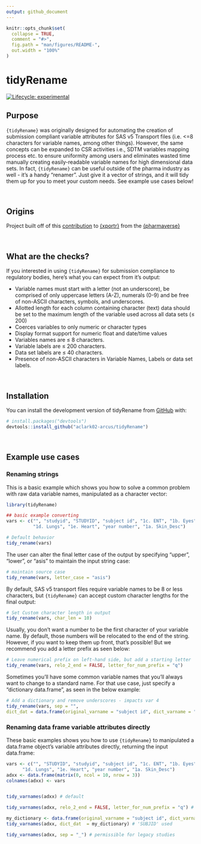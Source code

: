 ```yaml
---
output: github_document
---
```


<!-- README.md is generated from README.Rmd. Please edit that file -->

```r
knitr::opts_chunk$set(
  collapse = TRUE,
  comment = "#>",
  fig.path = "man/figures/README-",
  out.width = "100%"
)
```

# tidyRename

<!-- badges: start -->
  [![Lifecycle: experimental](https://img.shields.io/badge/lifecycle-experimental-orange.svg)](https://lifecycle.r-lib.org/articles/stages.html#experimental)
  <!-- badges: end -->




## Purpose

`{tidyRename}` was originally designed for automating the creation of submission compliant variable attributes for SAS v5 Transport files (i.e. <=8 characters for variable names, among other things). However, the same concepts can be expanded to CSR activities i.e., SDTM variables mapping process etc. to ensure uniformity among users and eliminates wasted time manually creating easily-readable variable names for high dimensional data sets. In fact, `{tidyRename}` can be useful outside of the pharma industry as well - it's a handy "renamer". Just give it a vector of strings, and it will tidy them up for you to meet your custom needs. See example use cases below!
    
<br>

    
## Origins

Project built off of this [contribution](https://github.com/atorus-research/xportr/pull/11/files) to [{xportr}](https://github.com/atorus-research/xportr) from the [{pharmaverse}](https://pharmaverse.org/)

<br>


## What are the checks?

If you interested in using `{tidyRename}` for submission compliance to regulatory bodies, here's what you can expect from it's output:


- Variable names must start with a letter (not an underscore), be comprised of only uppercase letters (A-Z), numerals (0-9) and be free of non-ASCII characters, symbols, and underscores.
- Allotted length for each column containing character (text) data
should be set to the maximum length of the variable used across all
data sets (≤ 200)
- Coerces variables to only numeric or character types
- Display format support for numeric float and date/time values
- Variables names are ≤ 8 characters.
- Variable labels are ≤ 200 characters. 
- Data set labels are ≤ 40 characters.
- Presence of non-ASCII characters in Variable Names, Labels or data set labels.

<br>


## Installation

You can install the development version of tidyRename from [GitHub](https://github.com/) with:

``` r
# install.packages("devtools")
devtools::install_github("aclark02-arcus/tidyRename")
```


<br>

## Example use cases

### Renaming strings

This is a basic example which shows you how to solve a common problem with raw data variable names, manipulated as a character vector:

```r
library(tidyRename)

## basic example converting 
vars <- c("", "studyid", "STUDYID", "subject id", "1c. ENT", "1b. Eyes",
          "1d. Lungs", "1e. Heart", "year number", "1a. Skin_Desc")

# Default behavior
tidy_rename(vars)

```

The user can alter the final letter case of the output by specifying "upper", "lower", or "asis" to maintain the input string case:

```r
# maintain source case
tidy_rename(vars, letter_case = "asis") 
```

By default, SAS v5 transport files require variable names to be 8 or less characters, but `{tidyRename}` can accept custom character lengths for the final output:

```r
# Set Custom character length in output
tidy_rename(vars, char_len = 10)
```

Usually, you don't want a number to be the first character of your variable name. By default, those numbers will be relocated to the end of the string. However, if you want to keep them up front, that's possible! But we recommend you add a letter prefix as seen below:

```r
# Leave numerical prefix on left-hand side, but add a starting letter
tidy_rename(vars, relo_2_end = FALSE, letter_for_num_prefix = "q")
```

Sometimes you'll have some common variable names that you'll always want to change to a standard name. For that use case, just specify a "dictionary data.frame", as seen in the below example:

```r
# Add a dictionary and remove underscores - impacts var 4
tidy_rename(vars, sep = "",
dict_dat = data.frame(original_varname = "subject id", dict_varname = "subjid"))
```

### Renaming data frame variable attributes directly

These basic examples shows you how to use `{tidyRename}` to manipulated a data.frame object's variable attributes directly, returning the input data.frame:


```r
vars <- c("", "STUDYID", "studyid", "subject id", "1c. ENT", "1b. Eyes",
      "1d. Lungs", "1e. Heart", "year number", "1a. Skin_Desc")
adxx <- data.frame(matrix(0, ncol = 10, nrow = 3))
colnames(adxx) <- vars


tidy_varnames(adxx) # default

tidy_varnames(adxx, relo_2_end = FALSE, letter_for_num_prefix = "q") # prefix numbers on left-hand side

my_dictionary <- data.frame(original_varname = "subject id", dict_varname = "subjid")
tidy_varnames(adxx, dict_dat  = my_dictionary) # 'SUBJID' used

tidy_varnames(adxx, sep = "_") # permissible for legacy studies
```





<br>


<br>


<br>


<br>


